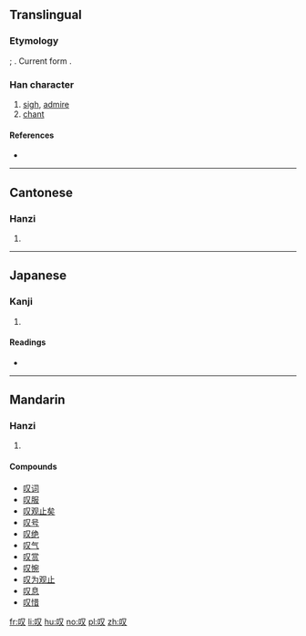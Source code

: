 {{also|嘆|歎}}
==Translingual==
{{zh-hanzi-box|叹|[[嘆]] [[歎]]}}
===Etymology===
{{Han simp|嘆|f=𦰩|t=又}}; {{Han simp|歎|f=𦰩|t=口|f2=欠|t2=又}}.
Current form {{Han compound|口|又}}.

===Han character===
{{Han char|rn=30|rad=口|as=02|sn=5|four=|canj=口水 (RE)|ids=⿰[[口]][[又]]}}

# [[sigh]], [[admire]]
# [[chant]]

====References====
* {{Han ref|kx=0174.091|dkj=03265|dj=0386.050|hdz=10575.040|uh=53F9|ud=21497}}

----

==Cantonese==

===Hanzi===
{{yue-hanzi|jyut=taan3|y=taan3|tra=嘆}}

# {{defn|lang=yue|sort=口02}}

----

==Japanese==

===Kanji===
{{ja-kanji|grade=|rs=口02}}

# {{defn|lang=ja|sort=口02}}

====Readings====
* {{ja-readings|on=|kun=[[いう]] (iu)}}

----

==Mandarin==

===Hanzi===
{{cmn-hanzi|tra=嘆|pin=[[tàn]] ([[tan4]])|wg=t'an<sup>4</sup>}}

# {{defn|lang=cmn|sort=口02}}

====Compounds====
* [[叹词]]
* [[叹服]]
* [[叹观止矣]]
* [[叹号]]
* [[叹绝]]
* [[叹气]]
* [[叹赏]]
* [[叹惋]]
* [[叹为观止]]
* [[叹息]]
* [[叹惜]]

[[fr:叹]]
[[li:叹]]
[[hu:叹]]
[[no:叹]]
[[pl:叹]]
[[zh:叹]]